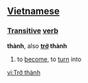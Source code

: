 ==[[Vietnamese]]==

===[[Transitive]] [[verb]]===
'''thành''', also '''[[trở]] thành'''

#to [[become]], to [[turn]] into

[[vi:Trở thành]]